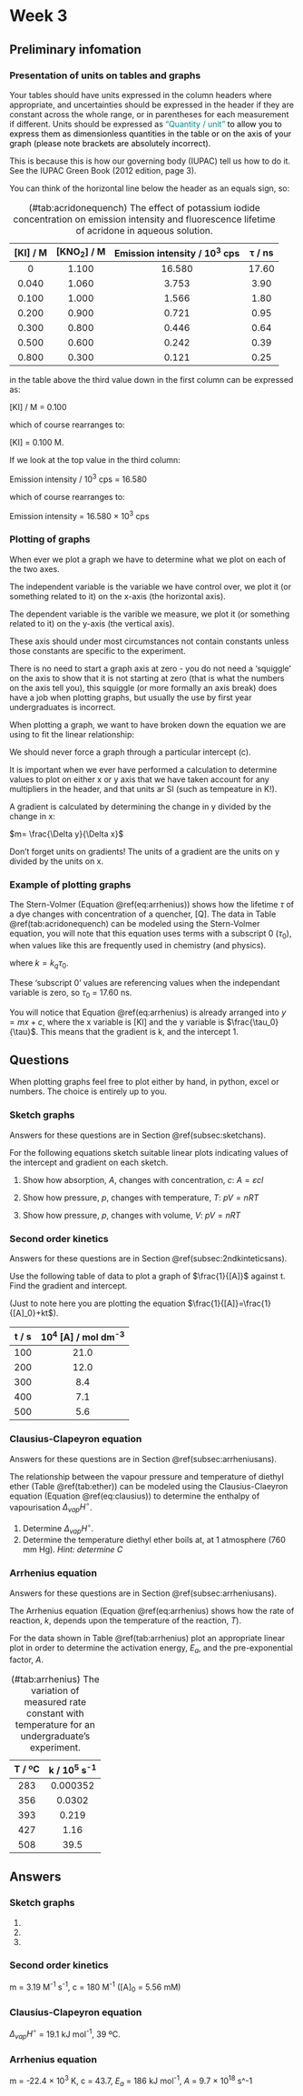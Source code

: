 # Week 3 {#ch:Workshop3}

## Preliminary infomation {#sec:Prelim3}

### Presentation of units on tables and graphs {#subsec:units}

Your tables should have units expressed in the column headers where appropriate, and uncertainties should be expressed in the header if they are constant across the whole range, or in parentheses for each measurement if different.  Units should be expressed as <span style="color: darkcyan;">"Quantity / unit" <span style="color: black;">to allow you to express them as dimensionless quantities in the table or on the axis of your graph (please note brackets are absolutely incorrect).

This is because this is how our governing body (IUPAC) tell us how to do it. See the IUPAC Green Book (2012 edition, page 3).

You can think of the horizontal line below the header as an equals sign, so:


Table: (\#tab:acridonequench) The effect of potassium iodide concentration on emission intensity and fluorescence lifetime of acridone in aqueous solution.


| [KI] / M | [KNO~2~] / M | Emission intensity / 10^3^ cps | τ / ns |
|:--------:|:--------:|:--------:|:--------:|
| 0 | 1.100 | 16.580 | 17.60 |
| 0.040 | 1.060 | 3.753 | 3.90 |
| 0.100 | 1.000 | 1.566 | 1.80 |
| 0.200 | 0.900 | 0.721 | 0.95 |
| 0.300 | 0.800 | 0.446 | 0.64 |
| 0.500 | 0.600 | 0.242 | 0.39 |
| 0.800 | 0.300 | 0.121 | 0.25 |

in the table above the third value down in the first column can be expressed as:

[KI] / M = 0.100

which of course rearranges to:

[KI] = 0.100 M.

If we look at the top value in the third column:

Emission intensity / 10^3^ cps = 16.580

which of course rearranges to:

Emission intensity  = 16.580 × 10^3^ cps

### Plotting of graphs {#subsec:plotting}

When ever we plot a graph we have to determine what we plot on each of the two axes.

The independent variable is the variable we have control over, we plot it (or something related to it) on the x-axis (the horizontal axis).

The dependent variable is the varible we measure, we plot it  (or something related to it) on the y-axis (the vertical axis).

These axis should under most circumstances not contain constants unless those constants are specific to the experiment.

There is no need to start a graph axis at zero - you do not need a 'squiggle' on the axis to show that it is not starting at zero (that is what the numbers on the axis tell you), this squiggle (or more formally an axis break) does have a job when plotting graphs, but usually the use by first year undergraduates is incorrect.


When plotting a graph, we want to have broken down the equation we are using to fit the linear relationship:

\begin{equation}
y = mx+c
(\#eq:linearplot)
\end{equation}

We should never force a graph through a particular intercept (c).

It is important when we ever have performed a calculation to determine values to plot on either x or y axis that we have taken account for any multipliers in the header, and that units ar SI (such as tempeature in K!).

A gradient is calculated by determining the change in y divided by the change in x:

$m= \frac{\Delta y}{\Delta x}$

Don't forget units on gradients! The units of a gradient are the units on y divided by the units on x.

### Example of plotting graphs {#subsec:example}

The Stern-Volmer (Equation \@ref(eq:arrhenius)) shows how the lifetime $\tau$ of a dye changes with concentration of a quencher, [Q]. The data in Table \@ref(tab:acridonequench) can be modeled using the Stern-Volmer equation, you will note that this equation uses terms with a subscript 0 ($\tau_0$), when values like this are frequently used in chemistry (and physics).

\begin{equation}
\frac{\tau_0}{\tau}=1+k[Q]
(\#eq:sternvolment)
\end{equation}

where $k = k_q \tau_0$.

These 'subscript 0' values are referencing values when the independant variable is zero, so $\tau_0$ = 17.60 ns.

You will notice that Equation \@ref(eq:arrhenius) is already arranged into $y=mx+c$, where the x variable is [KI] and the y variable is $\frac{\tau_0}{\tau}$. This means that the gradient is k, and the intercept 1.

## Questions {#sec:Questions3}

When plotting graphs feel free to plot either by hand, in python, excel or numbers. The choice is entirely up to you.

### Sketch graphs {#subsec:sketch}

Answers for these questions are in Section \@ref(subsec:sketchans).

For the following equations sketch suitable linear plots indicating values of the intercept and gradient on each sketch.

1. Show how absorption, $A$,  changes with concentration, $c$: $A = \varepsilon c l$

1. Show how pressure, $p$, changes with temperature, $T$: $pV = nRT$

1. Show how pressure, $p$, changes with volume, $V$:  $pV = nRT$

### Second order kinetics {#subsec:2ndkintetics}

Answers for these questions are in Section \@ref(subsec:2ndkinteticsans).

Use the following table of data to plot a graph of $\frac{1}{[A]}$ against t. Find the gradient and intercept.

(Just to note here you are plotting the equation $\frac{1}{[A]}=\frac{1}{[A]_0}+kt$).

| t / s | 10^4^ [A] / mol dm^-3^ |
|:----:|:----:|
| 100 | 21.0 |
| 200 | 12.0 |
| 300 | 8.4 |
| 400 | 7.1 |
| 500 | 5.6 |


### Clausius-Clapeyron equation {#subsec:clausius}

Answers for these questions are in Section \@ref(subsec:arrheniusans).

The relationship between the vapour pressure and temperature of diethyl ether (Table \@ref(tab:ether)) can be modeled using the Clausius-Claeyron equation (Equation \@ref(eq:clausius)) to determine the enthalpy of vapourisation $\Delta _{vap}H^\circ$.

\begin{equation}
\ln p = -\frac{\Delta_{vap}H^\circ}{RT}+C
(\#eq:clausius)
\end{equation}

1. Determine $\Delta _{vap}H^\circ$.
1. Determine the temperature diethyl ether boils at, at 1 atmosphere  (760 mm Hg). *Hint: determine C*

### Arrhenius equation {#subsec:arrhenius}

Answers for these questions are in Section \@ref(subsec:arrheniusans).

The Arrhenius equation (Equation \@ref(eq:arrhenius) shows how the rate of reaction, $k$, depends upon the temperature of the reaction, $T$).

\begin{equation}
k=Ae^{-\frac{E_a}{RT}}
(\#eq:arrhenius)
\end{equation}

For the data shown in Table \@ref(tab:arrhenius) plot an appropriate linear plot in order to determine the activation energy, $E_a$, and the pre-exponential factor, $A$.

Table: (\#tab:arrhenius) The variation of measured rate constant with temperature for an undergraduate's experiment.

| T / ºC | k / 10^5^ s^-1^ |
|:----:|:----:|
| 283 | 0.000352 |
| 356 | 0.0302 |
| 393 | 0.219 |
| 427 | 1.16 |
| 508 | 39.5 |



## Answers {#sec:Answers3}
### Sketch graphs {#subsec:sketchans}
1.
1.
1.

### Second order kinetics {#subsec:2ndkinteticsans}

m = 3.19 M^-1^ s^-1^, c = 180 M^-1^ ([A]~0~ = 5.56 mM)

### Clausius-Clapeyron equation {#subsec:clausiusans}
$\Delta _{vap}H^\circ$ = 19.1 kJ mol^-1^, 39 ºC.

### Arrhenius equation {#subsec:arrheniusans}

m = -22.4 × 10^3^ K, c = 43.7, $E_a$ = 186 kJ mol^-1^, $A$ = 9.7  × 10^18^ s^-1
